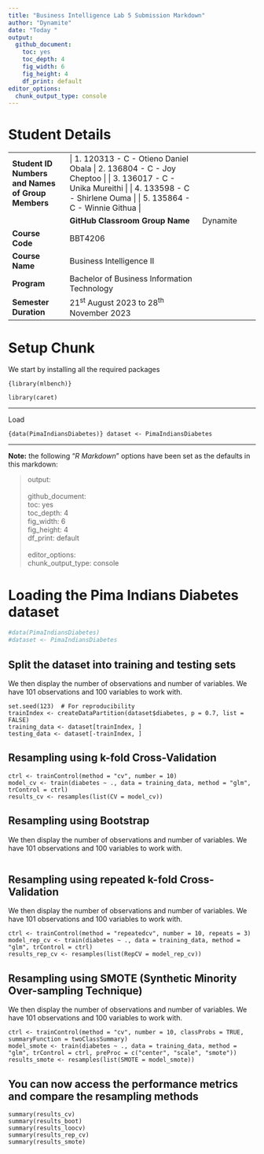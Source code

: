 ```yaml
---
title: "Business Intelligence Lab 5 Submission Markdown"
author: "Dynamite"
date: "Today "
output:
  github_document: 
    toc: yes
    toc_depth: 4
    fig_width: 6
    fig_height: 4
    df_print: default
editor_options:
  chunk_output_type: console
---
```


# Student Details

|                                                   |                                                                                                                                                                                       |          |
|-----------------|---------------------------------------|-----------------|
| **Student ID Numbers and Names of Group Members** | \| 1. 120313 - C - Otieno Daniel Obala \| 2. 136804 - C - Joy Cheptoo \| \| 3. 136017 - C - Unika Mureithi \| \| 4. 133598 - C - Shirlene Ouma \| \| 5. 135864 - C - Winnie Githua \| |          |
|                                                   | **GitHub Classroom Group Name**                                                                                                                                                       | Dynamite |
| **Course Code**                                   | BBT4206                                                                                                                                                                               |          |
| **Course Name**                                   | Business Intelligence II                                                                                                                                                              |          |
| **Program**                                       | Bachelor of Business Information Technology                                                                                                                                           |          |
| **Semester Duration**                             | 21^st^ August 2023 to 28^th^ November 2023                                                                                                                                            |          |

# Setup Chunk

We start by installing all the required packages

`{library(mlbench)}`

`library(caret)`

------------------------------------------------------------------------

Load

`{data(PimaIndiansDiabetes)} dataset <- PimaIndiansDiabetes`

------------------------------------------------------------------------

**Note:** the following "*R Markdown*" options have been set as the defaults in this markdown:

> output:\
> \
> github_document:\
> toc: yes\
> toc_depth: 4\
> fig_width: 6\
> fig_height: 4\
> df_print: default\
> \
> editor_options:\
> chunk_output_type: console

# Loading the Pima Indians Diabetes dataset

```r
#data(PimaIndiansDiabetes)
#dataset <- PimaIndiansDiabetes

```

## Split the dataset into training and testing sets

We then display the number of observations and number of variables. We have 101 observations and 100 variables to work with.

```Split
set.seed(123)  # For reproducibility
trainIndex <- createDataPartition(dataset$diabetes, p = 0.7, list = FALSE)
training_data <- dataset[trainIndex, ]
testing_data <- dataset[-trainIndex, ]
```

## Resampling using k-fold Cross-Validation

```{set.seed(123)}
ctrl <- trainControl(method = "cv", number = 10)
model_cv <- train(diabetes ~ ., data = training_data, method = "glm", trControl = ctrl)
results_cv <- resamples(list(CV = model_cv))
```

## Resampling using Bootstrap

We then display the number of observations and number of variables. We have 101 observations and 100 variables to work with.

```Resampling
```

##  Resampling using repeated k-fold Cross-Validation

We then display the number of observations and number of variables. We have 101 observations and 100 variables to work with.

```{set.seed(123)}
ctrl <- trainControl(method = "repeatedcv", number = 10, repeats = 3)
model_rep_cv <- train(diabetes ~ ., data = training_data, method = "glm", trControl = ctrl)
results_rep_cv <- resamples(list(RepCV = model_rep_cv))
```

## Resampling using SMOTE (Synthetic Minority Over-sampling Technique)

We then display the number of observations and number of variables. We have 101 observations and 100 variables to work with.

```{set.seed(123)}
ctrl <- trainControl(method = "cv", number = 10, classProbs = TRUE, summaryFunction = twoClassSummary)
model_smote <- train(diabetes ~ ., data = training_data, method = "glm", trControl = ctrl, preProc = c("center", "scale", "smote"))
results_smote <- resamples(list(SMOTE = model_smote))
```

## You can now access the performance metrics and compare the resampling methods

```Basically

summary(results_cv)
summary(results_boot)
summary(results_loocv)
summary(results_rep_cv)
summary(results_smote)
```
